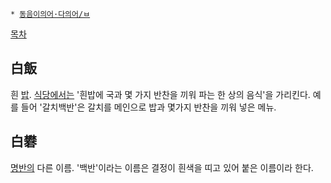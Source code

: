  * [[동음이의어·다의어/ㅂ]]

[[목차]]
== 白飯 ==
흰 [[밥]]. [[식당]]에서는 '흰밥에 국과 몇 가지 반찬을 끼워 파는 한 상의 음식'을 가리킨다. 예를 들어 '갈치백반'은 갈치를 메인으로 밥과 몇가지 반찬을 끼워 넣은 메뉴.

== 白礬 ==
[[명반]]의 다른 이름. '백반'이라는 이름은 결정이 흰색을 띠고 있어 붙은 이름이라 한다.
